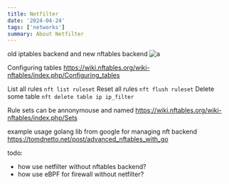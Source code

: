 ```yaml
---
title: Netfilter
date: '2024-04-24'
tags: ['networks']
summary: About Netfilter
---
```


old iptables backend and new nftables backend
![a](https://res.cloudinary.com/dvrzuu1gp/image/upload/v1713905037/zvktb5rn90qil6n6hjoh.png)

Configuring tables
https://wiki.nftables.org/wiki-nftables/index.php/Configuring_tables

List all rules
`nft list ruleset`
Reset all rules
`nft flush ruleset`
Delete some table
`nft delete table ip ip_filter`

Rule sets can be annonymouse and named
https://wiki.nftables.org/wiki-nftables/index.php/Sets

example usage golang lib from google for managing nft backend
https://tomdnetto.net/post/advanced_nftables_with_go

todo:

- how use netfilter without nftables backend?
- how use eBPF for firewall without netfilter?

